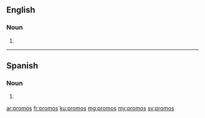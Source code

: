 ==English==

===Noun===
{{head|en|noun plural form}}

# {{plural of|promo|lang=en}}
----
==Spanish==

===Noun===
{{head|es|noun form}}

# {{plural of|promo|lang=es}}

[[ar:promos]]
[[fr:promos]]
[[ku:promos]]
[[mg:promos]]
[[my:promos]]
[[sv:promos]]